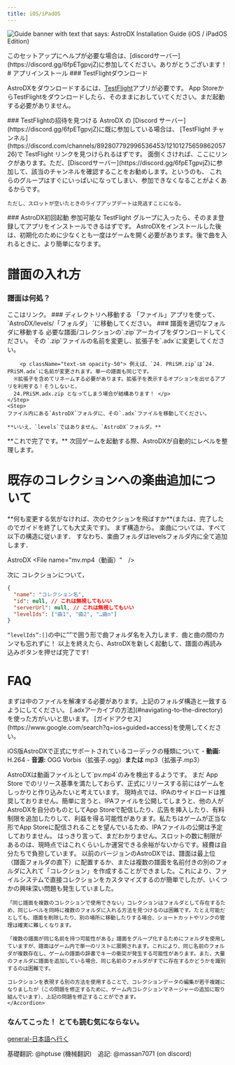 ```yaml
---
title: iOS/iPadOS
---
```



![Guide banner with text that says: AstroDX Installation Guide (iOS / iPadOS Edition)](content/media/adx_iosguide.webp)

<Callout title="校閲が必要です!" type="info">
  このセットアップにヘルプが必要な場合は、[discordサーバー](https://discord.gg/6fpETgpvjZ)に参加してください。ありがとうございます！
</Callout>
# アプリインストール

<Steps>

<Step>
  ### TestFlightダウンロード
  
  AstroDXをダウンロードするには、[TestFlight](https://apps.apple.com/ca/app/testflight/id899247664)アプリが必要です。 
  App StoreからTestFlightをダウンロードしたら、そのままにおしていてください。まだ起動する必要がありません。
</Step>

<Step>
### TestFlightの招待を見つける
AstroDX の [Discord サーバー](https://discord.gg/6fpETgpvjZ)に既に参加している場合は、
[TestFlight チャンネル](https://discord.com/channels/892807792996536453/1210127565986205726)で TestFlight リンクを見つけられるはずです。
面倒くさければ、ここにリンクがあります。ただ、[Discordサーバー](https://discord.gg/6fpETgpvjZ)に参加して、該当のチャンネルを確認することをお勧めします。というのも、
これらのグループはすぐにいっぱいになってしまい、参加できなくなることがよくあるからです。

<Accordions>
<Accordion title="リンクはこちら">
	<Cards>
	<Card
	href="https://testflight.apple.com/join/rACTLjPL"
	title="Group A"
	>
	</Card>
	<Card
	href="https://testflight.apple.com/join/ocj3yptn"
	title="Group B"
	>
	</Card>
	<Card
	href="https://testflight.apple.com/join/CuMxZE2M"
	title="Group C"
	>
	</Card>
	<Card
	href="https://testflight.apple.com/join/T6qKfV6f"
	title="Group D"
	>
  </Card>
	<Card
	href="https://testflight.apple.com/join/sMm1MCYc"
	title="Group E"
	>
	</Card>
	</Cards>

    ただし、スロットが空いたときのライブアップデートは見逃すことになる。
</Accordion>
</Accordions>
</Step>
<Step>
### AstroDX初回起動
参加可能な TestFlight グループに入ったら、そのまま登録してアプリをインストールできるはずです。
AstroDXをインストールした後は、初期化のために少なくとも一度はゲームを開く必要があります。後で曲を入れるときに、より簡単になります。
</Step>
</Steps>

# 譜面の入れ方

### 譜面は何処？

<Cards>
  <Card
    title="譜面"
    href="https://discord.com/channels/892807792996536453/1081048213185900584"
  >
    ここはリンク。
  </Card>
</Cards>

<Steps>
<Step>
### ディレクトリへ移動する
「ファイル」アプリを使って、`AstroDX/levels/「フォルダ」 `に移動してください。


</Step>
<Step>
### 譜面を適切なフォルダに移動する

<Accordions>
<Accordion
title="新しい譜面とコレクションのインストール方法はこちらです。">
	<Steps>
	<Step>
	必要な譜面/コレクションの`.zip`アーカイブをダウンロードしてください。
	</Step>
	<Step>
	その `.zip`ファイルの名前を変更し、拡張子を`.adx`に変更してください。

    	<p className="text-sm opacity-50"> 例えば、`24. PRiSM.zip`は`24. PRiSM.adx`に名前が変更されます。単一の譜面も同じです。
      ※拡張子を含めてリネームする必要があります。拡張子を表示するオプションを出せるアプリを利用する！そうしないと，
      24.PRiSM.adx.zip となってしまう場合が結構あります！ </p>
    </Step>
    <Step>
    ファイル内にある`AstroDX`フォルダに、その`.adx`ファイルを移動してください。

    **いいえ、`levels`ではありません、`AstroDX`フォルダ。**

</Step>
</Steps>
</Accordion>
</Accordions>
**これで完了です。** 次回ゲームを起動する際、AstroDXが自動的にレベルを整理します。
</Step>
</Steps>

# 既存のコレクションへの楽曲追加について

<Callout title="コレクションをさらに変更しますか？">
  **何も変更する気がなければ、次のセクションを飛ばすか**(または、完了したのでガイドを終了しても大丈夫です)。
</Callout>
まず構造から。
楽曲については、すべて以下の構造に従います．
すなわち、楽曲フォルダはlevelsフォルダ内に全て追加します．

 AstroDX
<Files>
  <Folder name="cache">
  </Folder>
  <File name="settings.json" />
  <Folder name="collections">
  </Folder>
  <Folder name="曲">
    <File name="bg.jpg（ジャケット画像）" />
    <File name="mv.mp4（動画）"　/>
    <File name="maidata.txt　（譜面データ）" />
    <File name="track.ogg/mp4　（音源）" />
  </Folder>
</Files>

次に コレクションについて，

<Files>
  <Folder name="コレクション" defaultOpen>
    <Folder name="コレクション名" defaultOpen>
    <File name="manifest.json" />
    </Folder>
  </Folder>
</Files>

```json
{
  "name": "コレクション名",
  "id": null, // これは無視してもいい
  "serverUrl": null, // これは無視してもいい
  "levelIds": ["曲1", "曲2", "…曲n"]
}
```

`“levelIds”:[]`の中に””で囲う形で曲フォルダ名を入力します．曲と曲の間のカンマも忘れずに！
以上を終えたら、AstroDXを新しく起動して、譜面の再読み込みボタンを押せば完了です!



# FAQ

<Accordions>

<Accordion title="［/levels]に.rar/.zipファイルを入れましたけどダメです。">
    まずは中のファイルを解凍する必要があります。上記のフォルダ構造と一致するようにしてください。
    [.adxアーカイブの方法](#navigating-to-the-directory)を使った方がいいと思います。
    </Accordion>

<Accordion title="通知ってオフにできないの？何回も下にスライドしちゃうんだよね。">
    [ガイドアクセス](https://www.google.com/search?q=ios+guided+access)を使用してください。
    </Accordion>

<Accordion
    title="ファイルの互換性に関する詳細情報"
    >
    iOS版AstroDXで正式にサポートされているコーデックの種類について
    	- **動画:** H.264
    	- **音源:** OGG Vorbis（拡張子.ogg）**または** mp3（拡張子.mp3）
    </Accordion>

<Accordion title="mv.mp4（またはbg.mp4）ファイルをフォルダに入れたのですが、再生されません！">
    AstroDXは動画ファイルとして`pv.mp4`のみを検出するようです。
    </Accordion>

<Accordion title="AstroDXはなぜAppStoreにないのですか？わざわざTestFlightを使う面倒なことをする理由は何ですか？">
    まだ App Store でのリリース基準を満たしておらず、正式にリリースする前にはゲームをしっかりと作り込みたいと考えています。
    </Accordion>

<Accordion title=".ipaファイルを送ってもらえますか？ゲームをサイドロードできるようにするためです。">
    現時点では、IPAのサイドロードは推奨しておりません。簡単に言うと、IPAファイルを公開してしまうと、他の人がAstroDXを自分のものとしてApp Storeで配信したり、広告を挿入したり、有料制限を追加したりして、利益を得る可能性があります。私たちはゲームが正当な形でApp Storeに配信されることを望んでいるため、IPAファイルの公開は予定しておりません。
    </Accordion>

<Accordion title="TestFightがすぐにいっぱいになってしまうのはなぜですか？いつAstroDXをダウンロードできるチャンスがきますか？">
    はっきり言って、まだわかりません。スロットの数に制限があるのは、現時点ではこれくらいしか運営できる余裕がないからです。経費は自分たちで負担しています。
    </Accordion>

<Accordion title="[2.0 Beta] なぜストレージのレイアウトを変更するのか？">
    以前のバージョンのAstroDXでは、譜面は最上位（譜面フォルダの直下）に配置するか、または複数の譜面を名前付きの別のフォルダに入れて「コレクション」を作成することができました。これにより、ファイルシステムで直接コレクションをカスタマイズするのが簡単でしたが、いくつかの興味深い問題も発生していました。

    「同じ譜面を複数のコレクションで使用できない」コレクションはフォルダとして存在するため、同じレベルを同時に複数のフォルダに入れる方法を見つけるのは困難です。たとえ可能だとしても、譜面を削除したり、別の場所に移動したりする場合、ショートカットやリンクの管理は確実に難しくなります。

    「複数の譜面が同じ名前を持つ可能性がある」譜面をグループ化するためにフォルダを使用していますが、譜面はゲーム内で単一のリストに展開されます。これにより、同じ名前のフォルダが複数存在し、ゲームの譜面の辞書でキーの衝突が発生する可能性があります。また、大量のフォルダに譜面を追加している場合、同じ名前のフォルダがすでに存在するかどうかを識別するのは困難です。

    コレクションを表現する別の方法を使用することで、コレクションデータの編集が若干複雑になりましたが（この問題を修正するために、ゲーム内コレクションマネージャーの追加に取り組んでいます）、上記の問題を修正することができます。
    </Accordion>
</Accordions>

### **なんてこった！ とても読む気にならない。**
[general-日本語へ行く](https://discord.com/channels/892807792996536453/1054390514583097414)

<p className="font-serif text-center italic text-xl"> 基礎翻訳: @hptuse (機械翻訳)　追記: @massan7071 (on discord)</p>
